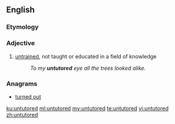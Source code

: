 ==English==

===Etymology===
{{prefix|un|tutored}}
===Adjective===
{{en-adj|-}}

# [[untrained]], not taught or educated in a field of knowledge
#: ''To my '''untutored''' eye all the trees looked alike.''

===Anagrams===
* [[turned out#English|turned out]]

[[ku:untutored]]
[[ml:untutored]]
[[my:untutored]]
[[te:untutored]]
[[vi:untutored]]
[[zh:untutored]]